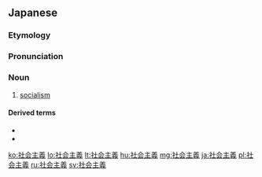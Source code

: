 {{also|社會主義|社会主义}}
==Japanese==
{{ja-kanjitab|しゃ|かい|しゅ|ぎ|yomi=o}}

===Etymology===
{{suffix|ja|社会|tr1=shakai|t1=[[society]]|主義|tr2=shugi|t2=[[-ism]]|sort=しゃかいしゅぎ}}

===Pronunciation===
{{ja-pron|acc=4|y=ko|しゃかい しゅぎ}}

===Noun===
{{ja-noun|しゃかい しゅぎ|hhira=しゃくわいしゅぎ|kyu=社會主義}}

# [[socialism]]

====Derived terms====
* {{ja-l|社会主義者}}
* {{ja-l|社会民主主義}}

{{topics|ja|Socialism|sort=しゃかいしゅぎ}}

[[ko:社会主義]]
[[lo:社会主義]]
[[lt:社会主義]]
[[hu:社会主義]]
[[mg:社会主義]]
[[ja:社会主義]]
[[pl:社会主義]]
[[ru:社会主義]]
[[sv:社会主義]]